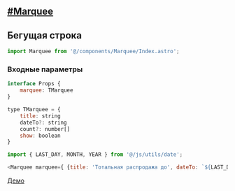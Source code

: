 ## [#Marquee](#marquee)

## Бегущая строка

```js
import Marquee from '@/components/Marquee/Index.astro';
```

### Входные параметры

```js
interface Props {
	marquee: TMarquee
}

type TMarquee = {
	title: string
	dateTo?: string
	count?: number[]
	show: boolean
}
```

```js
import { LAST_DAY, MONTH, YEAR } from '@/js/utils/date';

<Marquee marquee={ {title: 'Тотальная распродажа до', dateTo: `${LAST_DAY}.${MONTH}.${YEAR}`, count: [1,2,3,4,5,6,7,8], show: true} } />
```

[Демо](/guide/demo/marquee/)